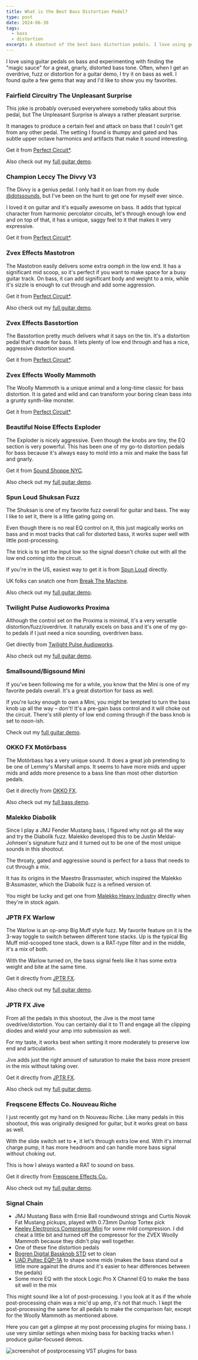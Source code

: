```yaml
---
title: What is the Best Bass Distortion Pedal?
type: post
date: 2024-06-30
tags:
  - bass
  - distortion
excerpt: A shootout of the best bass distortion pedals. I love using guitar pedals on bass and experimenting with finding the "magic sauce" for a great, gnarly, distorted bass tone. Often, when I get an overdrive, fuzz or distortion for a guitar demo, I try it on bass as well. I found quite a few gems that way and I'd like to show you my favorites.
---
```



I love using guitar pedals on bass and experimenting with finding the "magic sauce" for a great, gnarly, distorted bass tone. Often, when I get an overdrive, fuzz or distortion for a guitar demo, I try it on bass as well. I found quite a few gems that way and I'd like to show you my favorites.

### Fairfield Circuitry The Unpleasant Surprise

This joke is probably overused everywhere somebody talks about this pedal, but The Unpleasant Surprise is always a rather pleasant surprise.

It manages to produce a certain feel and attack on bass that I couln't get from any other pedal. The setting I found is thumpy and gated and has subtle upper octave harmonics and artifacts that make it sound interesting.

Get it from [Perfect Circuit\*](https://link.perfectcircuit.com/t/v1/8-12626-329078-9759?url=https%3A%2F%2Fwww.perfectcircuit.com%2Ffairfield-circuitry-the-unpleasant-surprise.html).

Also check out my [full guitar demo](/demos/fairfield-circuitry-unpleasant-surprise).

### Champion Leccy The Divvy V3

The Divvy is a genius pedal. I only had it on loan from my dude [@dotssounds](https://www.instagram.com/dotssounds/), but I've been on the hunt to get one for myself ever since.

I loved it on guitar and it's equally awesome on bass. It adds that typical character from harmonic percolator circuits, let's through enough low end and on top of that, it has a unique, saggy feel to it that makes it very expressive.

Get it from [Perfect Circuit\*](https://link.perfectcircuit.com/t/v1/8-12626-329078-9759?url=https%3A%2F%2Fwww.perfectcircuit.com%2Fchampion-leccy-the-divvy-black.html).

### Zvex Effects Mastotron

The Mastotron easily delivers some extra oomph in the low end. It has a significant mid scoop, so it's perfect if you want to make space for a busy guitar track. On bass, it can add significant body and weight to a mix, while it's sizzle is enough to cut through and add some aggression.

Get it from [Perfect Circuit\*](https://link.perfectcircuit.com/t/v1/8-12626-329078-9759?url=https%3A%2F%2Fwww.perfectcircuit.com%2Fzvex-mastotron.html).

Also check out my [full guitar demo](/demos/zvex-effects-mastotron).

### Zvex Effects Basstortion

The Basstortion pretty much delivers what it says on the tin. It's a distortion pedal that's made for bass. It lets plenty of low end through and has a nice, aggressive distortion sound.

Get it from [Perfect Circuit\*](https://link.perfectcircuit.com/t/v1/8-12626-329078-9759?url=https%3A%2F%2Fwww.perfectcircuit.com%2Fzvex-basstortion-vexter.html).

### Zvex Effects Woolly Mammoth

The Woolly Mammoth is a unique animal and a long-time classic for bass distortion. It is gated and wild and can transform your boring clean bass into a grunty synth-like monster.

Get it from [Perfect Circuit\*](https://link.perfectcircuit.com/t/v1/8-12626-329078-9759?url=https%3A%2F%2Fwww.perfectcircuit.com%2Fzvex-woolly-mammoth-vexter.html).

### Beautiful Noise Effects Exploder

The Exploder is nicely aggressive. Even though the knobs are tiny, the EQ section is very powerful. This has been one of my go-to distortion pedals for bass because it's always easy to mold into a mix and make the bass fat and gnarly.

Get it from [Sound Shoppe NYC](https://soundshoppe.nyc/products/exploder-from-when-the-sun-explodes).

Also check out my [full guitar demo](/demos/beautiful-noise-effects-exploder).

### Spun Loud Shuksan Fuzz

The Shuksan is one of my favorite fuzz overall for guitar and bass. The way I like to set it, there is a little gating going on.

Even though there is no real EQ control on it, this just magically works on bass and in most tracks that call for distorted bass, it works super well with little post-processing.

The trick is to set the input low so the signal doesn't choke out with all the low end coming into the circuit.

If you're in the US, easiest way to get it is from [Spun Loud](https://spunloud.com/products/shuksan-fuzz) directly.

UK folks can snatch one from [Break The Machine](https://www.breakthemachine.co.uk/product/spun-loud-shuksan-fuzz/).

Also check out my [full guitar demo](/demos/spun-loud-shuksan-fuzz).

### Twilight Pulse Audioworks Proxima

Although the control set on the Proxima is minimal, it's a very versatile distortion/fuzz/overdrive. It naturally excels on bass and it's one of my go-to pedals if I just need a nice sounding, overdriven bass.

Get directly from [Twilight Pulse Audioworks](https://twilightpulseaudioworks.bigcartel.com/).

Also check out my [full guitar demo](/demos/twilight-pulse-audioworks-proxima).

### Smallsound/Bigsound Mini

If you've been following me for a while, you know that the Mini is one of my favorite pedals overall. It's a great distortion for bass as well.

If you're lucky enough to own a Mini, you might be tempted to turn the bass knob up all the way – don't! It's a pre-gain bass control and it will choke out the circuit. There's still plenty of low end coming through if the bass knob is set to noon-ish.

Check out my [full guitar demo](/demos/smallsound-bigsound-mini).

### OKKO FX Motörbass

The Motörbass has a very unique sound. It does a great job pretending to be one of Lemmy's Marshall amps. It seems to have more mids and upper mids and adds more presence to a bass line than most other distortion pedals.

Get it directly from [OKKO FX](https://okkofx.company.site/MOT%C3%96RBASS-p269040004).

Also check out my [full bass demo](/demos/okko-fx-motorbass).

### Malekko Diabolik

Since I play a JMJ Fender Mustang bass, I figured why not go all the way and try the Diabolik fuzz. Malekko developed this to be Justin Meldal-Johnsen's signature fuzz and it turned out to be one of the most unique sounds in this shootout.

The throaty, gated and aggressive sound is perfect for a bass that needs to cut through a mix.

It has its origins in the Maestro Brassmaster, which inspired the Malekko B:Assmaster, which the Diabolik fuzz is a refined version of.

You might be lucky and get one from [Malekko Heavy Industry](https://malekkoheavyindustry.com/product/diabolik/) directly when they're in stock again.

### JPTR FX Warlow

The Warlow is an op-amp Big Muff style fuzz. My favorite feature on it is the 3-way toggle to switch between different tone stacks. Up is the typical Big Muff mid-scooped tone stack, down is a RAT-type filter and in the middle, it's a mix of both.

With the Warlow turned on, the bass signal feels like it has some extra weight and bite at the same time.

Get it directly from [JPTR FX](https://jptrfx.com/products/jptr-fx-warlow-fuzz-monstrosity).

Also check out my [full guitar demo](/demos/jptr-fx-warlow).

### JPTR FX Jive

From all the pedals in this shootout, the Jive is the most tame ovedrive/distortion. You can certainly dial it to 11 and engage all the clipping diodes and wield your amp into submission as well.

For my taste, it works best when setting it more moderately to preserve low end and articulation.

Jive adds just the right amount of saturation to make the bass more present in the mix without taking over.

Get it directly from [JPTR FX](https://jptrfx.com/products/jptr-fx-jive-reel-saturator-overdrive).

Also check out my [full guitar demo](/demos/jptr-fx-jive).

### Freqscene Effects Co. Nouveau Riche

I just recently got my hand on th Nouveau Riche. Like many pedals in this shootout, this was originally designed for guitar, but it works great on bass as well.

With the slide switch set to **+**, it let's through extra low end. With it's internal charge pump, it has more headroom and can handle more bass signal without choking out.

This is how I always wanted a RAT to sound on bass.

Get it directly from [Freqscene Effects Co.](https://www.freqscene.com/product/nouveau-riche).

Also check out my [full guitar demo](/demos/freqscene-effects-nouveau-riche).

### Signal Chain

- JMJ Mustang Bass with Ernie Ball roundwound strings and Curtis Novak Fat Mustang pickups, played with 0.73mm Dunlop Tortex pick
- [Keeley Electronics Compressor Mini](/demos/keeley-electronics-compressor-mini) for some mild compression. I did cheat a little bit and turned off the compressor for the ZVEX Woolly Mammoth because they didn't play well together.
- One of these fine distortion pedals
- [Bogren Digital Bassknob STD](https://bogrendigital.com/collections/ampknob/products/bassknob-std) set to clean
- [UAD Pultec EQP-1A](https://www.uaudio.de/uad-plugins/equalizers/pultec-passive-eq-collection.html) to shape some mids (makes the bass stand out a little more against the drums and it's easier to hear differences between the pedals)
- Some more EQ with the stock Logic Pro X Channel EQ to make the bass sit well in the mix

This might sound like a lot of post-processing. I you look at it as if the whole post-processing chain was a mic'd up amp, it's not that much. I kept the post-processing the same for all pedals to make the comparison fair, except for the Woolly Mammoth as mentioned above.

Here you can get a glimpse at my post processing plugins for mixing bass. I use very similar settings when mixing bass for backing tracks when I produce guitar-focused demos.

<Image
  src={postProcessing}
  alt="screenshot of postprocessing VST plugins for bass"
  class="mx-auto"
  width={600}
/>
